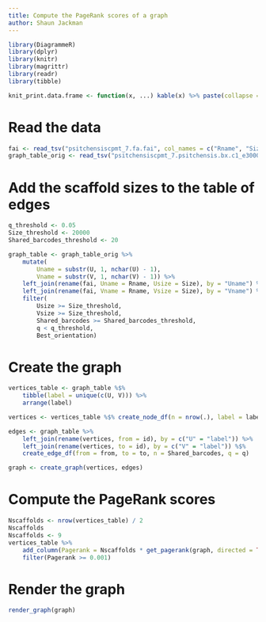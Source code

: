 ```yaml
---
title: Compute the PageRank scores of a graph
author: Shaun Jackman
---
```


```r
library(DiagrammeR)
library(dplyr)
library(knitr)
library(magrittr)
library(readr)
library(tibble)

knit_print.data.frame <- function(x, ...) kable(x) %>% paste(collapse = "\n") %>% asis_output
```

# Read the data
```r
fai <- read_tsv("psitchensiscpmt_7.fa.fai", col_names = c("Rname", "Size"), col_types = "ci___")
graph_table_orig <- read_tsv("psitchensiscpmt_7.psitchensis.bx.c1_e30000_r0.200000.arcs.dist.p.tsv")
```

# Add the scaffold sizes to the table of edges
```r
q_threshold <- 0.05
Size_threshold <- 20000
Shared_barcodes_threshold <- 20

graph_table <- graph_table_orig %>%
	mutate(
		Uname = substr(U, 1, nchar(U) - 1),
		Vname = substr(V, 1, nchar(V) - 1)) %>%
	left_join(rename(fai, Uname = Rname, Usize = Size), by = "Uname") %>%
	left_join(rename(fai, Vname = Rname, Vsize = Size), by = "Vname") %>%
	filter(
		Usize >= Size_threshold,
		Vsize >= Size_threshold,
		Shared_barcodes >= Shared_barcodes_threshold,
		q < q_threshold,
		Best_orientation)
```

# Create the graph
```r
vertices_table <- graph_table %$%
	tibble(label = unique(c(U, V))) %>%
	arrange(label)

vertices <- vertices_table %$% create_node_df(n = nrow(.), label = label)

edges <- graph_table %>%
	left_join(rename(vertices, from = id), by = c("U" = "label")) %>%
	left_join(rename(vertices, to = id), by = c("V" = "label")) %$%
	create_edge_df(from = from, to = to, n = Shared_barcodes, q = q)

graph <- create_graph(vertices, edges)
```

# Compute the PageRank scores
```r
Nscaffolds <- nrow(vertices_table) / 2
Nscaffolds
Nscaffolds <- 9
vertices_table %>%
	add_column(Pagerank = Nscaffolds * get_pagerank(graph, directed = TRUE, damping = 0.9999)$pagerank) %>%
	filter(Pagerank >= 0.001)
```

# Render the graph
```r
render_graph(graph)
```
